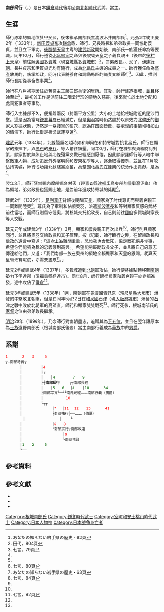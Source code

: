 {{日本武士
|名稱= 南部 師行
|圖片名稱= 
|圖片大小= 
|圖片說明= 
|時代= [[鎌倉時代|鎌倉時代]] - [[南北朝時代_(日本)|南北朝時代]]
|出生日期=  
|出生地點= 
|逝世日期= [[延元|延元]]3年或[[建武_(後醍醐天皇)|建武]]5年5月22日（1338年6月10日）
|逝世地點= [[和泉國|和泉國]]石津（現[[大阪府|大阪府]][[堺市|堺市]]）
|假名= {{lang|ja|なんぶ もろゆき}}
|羅馬字=Nanbu Miroyuki
|幼名= 
|改名= 
|别名= 又次郎
|諡号= 
|神号= 
|戒名= 
|洗禮名= 
|墓所=  [[堺市|堺市]][[西區_(堺市)|西區]]濱寺石津町中5丁（[[塔|供養塔]]）
|朝廷官位=   [[遠江國|遠江]]守<br>贈[[正五位|正五位]]
|幕府職位=  
|主君=  [[北畠顯家|北畠顯家]]
|藩= 
|氏族= {{Link-ja|八戶氏|八戸氏|根城南部氏}}
|父母= 父：{{Link-ja|南部政行 (鎌倉時代)|南部政行 (鎌倉時代)|南部政行}}
|養父= {{Link-ja|南部長繼|南部長継}}（[[婿養子|婿養子]]）
|養母=
|兄弟= {{Link-ja|南部時長|南部時長}}<br>{{Link-ja|南部政長|南部政長}}<br>南部資行<br>義兄弟：<br>南部貞繼<br>{{Link-ja|南部宗繼|南部宗継}}<rb>南部宗治
|姐妹= 
|正室= {{Link-ja|南部長繼|南部長継}}之女
|側室= 
|嗣子= 
|嗣女= 
|養子= 
|養女= 
}}
'''南部師行'''（{{jpn|j=南部師行|hg=なんぶ もろゆき|rm=Nanbu Miroyuki}}，{{bd|？||1338年|6月10日|catIdx=Nanbu Miroyuki}}）是日本[[鎌倉時代|鎌倉時代]]後期至[[南北朝時代_(日本)|南北朝時代]]武將，{{Link-ja|八戶氏|八戸氏|根城南部氏}}當主。

== 生涯 ==
師行原本的領地位於[[甲斐國|甲斐國]]，後來繼承[[南部氏|南部氏]]庶流波木井南部氏<ref name="あなたの知らない岩手県の歴史・62頁">あなたの知らない岩手県の歴史・62頁</ref>。[[元弘|元弘]]3年或[[正慶|正慶]]2年（1333年），[[新田義貞|新田義貞]]進攻[[鎌倉|鎌倉]]時，師行、兄長時長和弟弟政長一同協助義貞，並且立下軍功。[[後醍醐天皇|後醍醐天皇]]主導的[[建武新政|建武新政]]開始後，南部氏一族獲任命為{{Link-ja|武者所|武者所}}等要職。同年10月，師行遵從{{Link-ja|陸奧國司|陸奥国司|陸奧守}}[[北畠顯家|北畠顯家]]之命與後醍醐天皇之子義良親王（後來的[[後村上天皇|後村上天皇]]）前往[[陸奧國|陸奧國]][[多賀城|多賀城]]（現[[宮城縣|宮城縣]][[多賀城市|多賀城市]]）<ref name="田代，804頁">田代，804頁</ref>，其弟政長、{{Link-ja|結城宗廣|結城宗広}}、{{Link-ja|結城親朝|結城親朝}}父子、[[伊達行朝|伊達行朝]]、長井貞宗和伊賀貞光均有隨行，成為[[北畠家|北畠氏]]主導的{{Link-ja|陸奧將軍府|陸奥将軍府}}成員之一。師行獲任命為盛產駿馬的{{Link-ja|糠部郡|糠部郡}}{{Link-ja|郡代|郡代}}，執掌郡政，同時代表將養育和調動馬匹的職責交給師行<ref>七宮，79頁</ref>。因此，推測師行長期從事畜牧事業<ref name="あなたの知らない岩手県の歴史・62頁"/>。

師行在[[八戶市|八戶]]初期居住於舊領主工藤三郎兵衛的居所。其後，師行建造[[根城|根城]]，並且移師至此<ref name="田代，804頁"/>，最初的工作是派{{Link-ja|代官|代官}}前往二階堂行珍的領地久慈郡，後來就忙於土地分配和處罰犯事者等事務。

師行入主糠部不久，便捐贈兩反（約兩平方公里）大小的土地給根城附近的毘沙門堂。這是因為當時[[鎌倉幕府|鎌倉幕府]]已經滅亡，但是[[奧羽|奧羽]]當時仍然處於以前效力[[北條氏|北條氏]]的[[御家人|御家人]]割據狀態，仍然是一眾殘黨的巢穴，{{Link-ja|七宮涬三|七宮涬三}}認為在四面皆敵，要處理的事情堆積如山的情況下，師行此舉是祈求武運亨通<ref>七宮，80頁</ref>。

[[建武_(後醍醐天皇)|建武]]元年（1334年），北條殘黨名越時如和{{Link-ja|安達高景|安達高景}}聯同{{Link-ja|安東氏|安東氏|安東一族}}在{{Link-ja|大光寺城|大光寺城}}和持寄城對抗北畠氏，師行在顯家的指揮下，與[[黑石市|黑石]]的[[奉行|奉行]]{{Link-ja|工藤貞行|工藤貞行}}、{{Link-ja|多田貞綱|多田貞綱}}等人前往鎮壓。同年6月，師行在糠部與貞綱商討對策，顯家對於無休止地與北條殘黨交戰已經感到厭倦，因此顯家讓師行等人暗中聯繫敵軍人物，成功策反外外濱明師和安東祐季等人，逐漸取得優勢，並且在11月攻佔持寄城，師行成功讓北條殘黨崩盤，為鞏固北畠氏在陸奧的統治作出貢獻，是為{{Link-ja|大光寺合戰|大光寺合戦}}<ref>あなたの知らない岩手県の歴史・63頁</ref>。

翌年3月，師行獲賞賜{{Link-ja|外濱|外が浜}}內摩部鄉各村落（現[[青森縣|青森縣]][[津輕半島|津輕半島]]東部的[[陸奧灣|陸奧灣]]沿岸）作為領地，弟弟政長也獲賜土地，是為前年進攻持寄城的獎勵<ref>七宮，84頁</ref>。

建武2年（1335年），[[足利尊氏|足利尊氏]]背叛後醍醐天皇，顯家為了討伐尊氏而與義良親王一同離開陸奧<ref name="田代，804頁"/>。尊氏為了牽制和佔領奧羽，派遣[[斯波家長|斯波家長]]和{{Link-ja|相馬重胤|相馬重胤}}等對顯家反感的武將前往當地，而師行則留守陸奧，將根城交托給政長，自己則前往[[國府_(日本歷史)|國府]]多賀城與家長等人交戰。

[[延元|延元]]元年或建武3年（1336年）3月，顯家和義良親王再次出兵<ref name="田代，804頁"/>，師行則與顯家同行，並且將奧羽交給政長和其子{{Link-ja|南部信政|南部信政}}管理。按《{{Link-ja|三翁昔話|三翁昔話}}記載，師行臨行之時，在留給政長和信政的遺言中寫道：「這次[[上洛|上洛]]難關重重，恐怕我也會戰死，但是戰死絕非慘事，希望你們能夠為我的忠義感到高興。」希望能夠鼓勵政長父子，並且將自己的意志傳達給他們，又道：「我們南部一族在奧州的領地全賴顯家和天皇的恩賜，就算天皇管治有瑕疵，亦需要盡忠<ref>七宮，92頁</ref>。」

延元2年或建武4年（1337年），多賀城遭到[[北朝_(日本)|北朝]]軍攻佔，師行便將據點轉移至[[南朝_(日本)|南朝]]勢力下[[伊達郡|伊達郡]]{{Link-ja|靈山 (福島縣)|霊山 (福島県)|靈山}}（現[[福島縣|福島縣]][[伊達市_(福島縣)|伊達市]]）。同年8月，師行跟從顯家和義良親王向[[京都|京都]]進發，途中攻佔了[[鎌倉|鎌倉]]<ref name="田代，804頁"/>。

延元3年或建武5年（1338年）1月，南朝軍在[[美濃國|美濃國]]青野原（現[[岐阜縣|岐阜縣]][[大垣市|大垣市]]）爆發的{{Link-ja|青野原之戰|青野原の戦い}}中擊敗北朝軍，但是在同年5月22日在[[和泉國|和泉國]]石津（現[[大阪府|大阪府]][[堺市|堺市]]）爆發的[[石津之戰|石津之戰]]中敗於北朝軍的[[高師直|高師直]]，師行和顯家雙雙戰死<ref name="田代，804頁"/>。師行死後，根城南部氏的[[家督|家督]]之位由弟弟政長繼承。

[[明治|明治]]29年（1896年），乃念師行對南朝盡忠，追贈其為[[正五位|正五位]]，並且在翌年讓原本為[[士族_(日本)|士族]]遠野南部氏（根城南部氏後裔）當主南部行義成為[[華族_(日本)|華族]]中的[[男爵|男爵]]。

== 系譜 ==
 <span style="color:red;">1</span>　　　　<span style="color:red;">2</span>　　<span style="color:red;">3</span>　　　<span style="color:red;">5</span>
 {{Link-ja|南部光行|南部光行}}┬{{Link-ja|南部實光|南部実光}}―南部時實┬{{Link-ja|南部宗經|南部宗経}}
 　　　　│　　　　  │<span style="color:red;">4</span>
 　　　　│　　　 　 ├{{Link-ja|南部政光|南部政光}}┌{{Link-ja|南部時長|南部時長}}
 　　　　│　　　　  │　　│<span style="color:darkgreen;">4</span>　　　　　<span style="color:darkgreen;">7</span>　　<span style="color:darkgreen;">9</span>
 　　　　│　　　 　 ├{{Link-ja|南部政行 (鎌倉時代)|南部政行 (鎌倉時代)|南部政行}}┼'''南部師行'''　　 ┌{{Link-ja|南部信光|南部信光}}┬南部長經
 　　　　│　　　　  │　　│<span style="color:darkgreen;">5</span>　　<span style="color:darkgreen;">6</span>　 │<span style="color:darkgreen;">8</span>　  │<span style="color:darkgreen;">10</span>　　　　<span style="color:darkgreen;">34</span>
 　　　　│　　　 　 ├南部宗實└{{Link-ja|南部政長|南部政長}}─{{Link-ja|南部信政|南部信政}}┴{{Link-ja|南部政光|南部政光}}└南部光經………南部行義（男爵）
 　　　　│　　　 　 │　　  　　　<span style="color:red;">10</span>
 　　　　│　　　 　 └{{Link-ja|南部義元|南部義元}}┬{{Link-ja|南部義行|南部義行}}┬{{Link-ja|南部茂時|南部茂時}}
 　　　　│　　　　　 　 　│<span style="color:red;">7</span>　 │<span style="color:red;">11</span>　 <span style="color:red;">12</span>　　<span style="color:red;">13</span>　　　　<span style="color:red;">41</span>
 　　　　│　　　　 　　 　├南部祐行├{{Link-ja|南部信長|南部信長}}―{{Link-ja|南部政行 (第12任當主)|南部政行 (12代当主)|南部政行}}―{{Link-ja|南部守行|南部守行}}………{{Link-ja|南部利恭|南部利恭}}（伯爵）
         │         　     │    └{{Link-ja|南部為重|南部為重}}
 　　　　│　　　　 　　 　│<span style="color:red;">6</span>　　<span style="color:red;">8</span>
 　　　　│　　　　　  　　└南部宗行┬南部政連
 　　　　│　　　　　　　 　　　 │<span style="color:red;">9</span>
 　　　　│　　　　　 　　　　　 └南部祐政
 　　　　│<span style="color:darkgreen;">1</span>　　<span style="color:darkgreen;">2</span>　　　<span style="color:darkgreen;">3</span>
 　　　　└{{Link-ja|南部實長|南部実長}}―{{Link-ja|南部實繼|南部実継}}―{{Link-ja|南部長繼|南部長継}}

== 參考資料 ==
{{reflist}}

== 參考文獻 ==
*{{Cite book|author=田代脩 |year=1989 |script-chapter=ja:南部師行 |script-title=ja:[[國史大辭典_(昭和時代)|國史大辭典]] 第10卷 |publisher=[[吉川弘文館|吉川弘文館]]|isbn=4-642-00510-2}}
*{{Cite book|author={{Link-ja|七宮涬三|七宮涬三}} |script-title=ja:陸奥 南部一族 |publisher={{Link-ja|新人物往來社|新人物往来社}}|isbn=4-404-01468-6}}
*{{Cite book|author={{Link-ja|山本博文|山本博文}} |script-title=ja:あなたの知らない岩手県の歴史 |publisher={{Link-ja|洋泉社|洋泉社}}|isbn=978-4-8003-0226-7}}

{{南部氏當主|第4任||{{Link-ja|八戶氏|八戸氏|根城南部氏}}}}

{{DEFAULTSORT:Nanbu Miroyuki}}
[[Category:根城南部氏|Category:根城南部氏]]
[[Category:鎌倉時代武士|Category:鎌倉時代武士]]
[[Category:室町和安土桃山時代武士|Category:室町和安土桃山時代武士]]
[[Category:日本人物神|Category:日本人物神]]
[[Category:日本战争身亡者|Category:日本战争身亡者]]